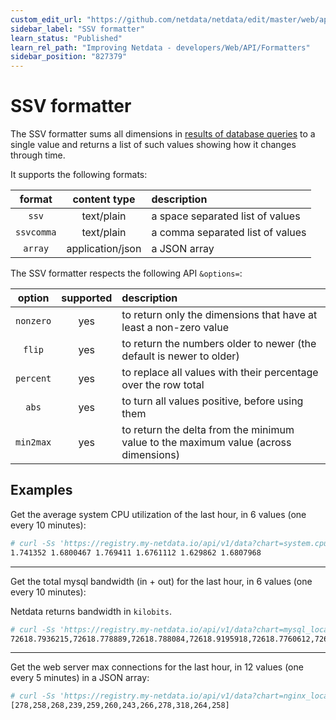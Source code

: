 ```yaml
---
custom_edit_url: "https://github.com/netdata/netdata/edit/master/web/api/formatters/ssv/README.md"
sidebar_label: "SSV formatter"
learn_status: "Published"
learn_rel_path: "Improving Netdata - developers/Web/API/Formatters"
sidebar_position: "827379"
---
```



# SSV formatter

The SSV formatter sums all dimensions in [results of database queries](/docs/exporting-data/rest-api-for-database-queries)
to a single value and returns a list of such values showing how it changes through time.

It supports the following formats:

| format     | content type     | description                      |
|:----:|:----------:|:----------|
| `ssv`      | text/plain       | a space separated list of values |
| `ssvcomma` | text/plain       | a comma separated list of values |
| `array`    | application/json | a JSON array                     |

The SSV formatter respects the following API `&options=`:

| option    | supported | description                                                                         |
| :----:|:-------:|:----------|
| `nonzero` | yes       | to return only the dimensions that have at least a non-zero value                   |
| `flip`    | yes       | to return the numbers older to newer (the default is newer to older)                |
| `percent` | yes       | to replace all values with their percentage over the row total                      |
| `abs`     | yes       | to turn all values positive, before using them                                      |
| `min2max` | yes       | to return the delta from the minimum value to the maximum value (across dimensions) |

## Examples

Get the average system CPU utilization of the last hour, in 6 values (one every 10 minutes):

```bash
# curl -Ss 'https://registry.my-netdata.io/api/v1/data?chart=system.cpu&format=ssv&after=-3600&points=6&group=average'
1.741352 1.6800467 1.769411 1.6761112 1.629862 1.6807968
```

---

Get the total mysql bandwidth (in + out) for the last hour, in 6 values (one every 10 minutes):

Netdata returns bandwidth in `kilobits`.

```bash
# curl -Ss 'https://registry.my-netdata.io/api/v1/data?chart=mysql_local.net&format=ssvcomma&after=-3600&points=6&group=sum&options=abs'
72618.7936215,72618.778889,72618.788084,72618.9195918,72618.7760612,72618.6712421
```

---

Get the web server max connections for the last hour, in 12 values (one every 5 minutes)
in a JSON array:

```bash
# curl -Ss 'https://registry.my-netdata.io/api/v1/data?chart=nginx_local.connections&format=array&after=-3600&points=12&group=max'
[278,258,268,239,259,260,243,266,278,318,264,258]
```


